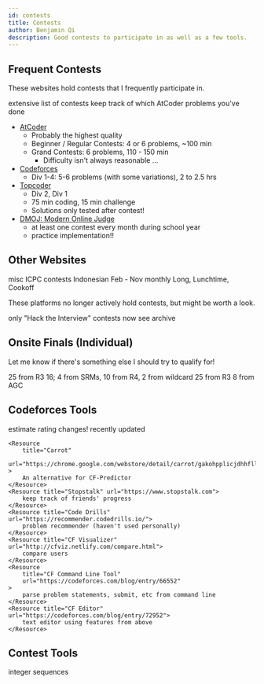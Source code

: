 ---
id: contests
title: Contests
author: Benjamin Qi
description: Good contests to participate in as well as a few tools.
---

<!-- Make sure to [upsolve](https://en.wiktionary.org/wiki/upsolve) after the contest ends! -->

## Frequent Contests

These websites hold contests that I frequently participate in.

<Resources>
	<Resource
		source="CLIST"
		title="My Profile"
		url="https://clist.by/coder/bqi343/"
		starred
	>
		extensive list of contests
	</Resource>
	<Resource
		source="kenkoooo"
		title="AtCoder Visualizer"
		url="https://kenkoooo.com/atcoder/#/table/Benq"
		starred
	>
		keep track of which AtCoder problems you've done
	</Resource>
</Resources>

- [AtCoder](https://beta.atcoder.jp/contests/archive)
  - Probably the highest quality
  - Beginner / Regular Contests: 4 or 6 problems, ~100 min
  - Grand Contests: 6 problems, 110 - 150 min
    - Difficulty isn't always reasonable ...
- [Codeforces](http://codeforces.com/problemset)
  - Div 1-4: 5-6 problems (with some variations), 2 to 2.5 hrs
- [Topcoder](https://www.topcoder.com/my-dashboard/)
  - Div 2, Div 1
  - 75 min coding, 15 min challenge
  - Solutions only tested after contest!
- [DMOJ: Modern Online Judge](http://dmoj.ca/)
  - at least one contest every month during school year
  - practice implementation!!

<!-- Archive
    - problem quality, difficulty ratings are ok but not always great -->

## Other Websites

<Resources>
	<Resource title="Kattis" url="https://open.kattis.com/">
		misc ICPC contests
	</Resource>
	<Resource title="TOKI" url="https://tlx.toki.id/">
		Indonesian
	</Resource>
	<Resource
		title="Google Kickstart"
		url="https://codingcompetitions.withgoogle.com/kickstart"
	>
		Feb - Nov
	</Resource>
	<Resource title="CodeChef" url="http://codechef.com/">
		monthly Long, Lunchtime, Cookoff
	</Resource>
</Resources>

<!-- <Resource title="HackerEarth" url="http://hackerearth.com/">
	Monthly "Easy" - quality is not always good
</Resource> -->

These platforms no longer actively hold contests, but might be worth a look.

<Resources>
	<Resource title="HackerRank" url="https://www.hackerrank.com/dashboard">
		only "Hack the Interview" contests now
	</Resource>
	<Resource title="CSAcademy" url="https://csacademy.com/contest/archive/">
		see archive
	</Resource>
</Resources>

## Onsite Finals (Individual)

Let me know if there's something else I should try to qualify for!

<Resources>
	<Resource
		source="Google"
		title="Code Jam"
		url="https://codingcompetitions.withgoogle.com/codejam/"
	>
		25 from R3
	</Resource>
	<Resource
		source="TopCoder"
		title="Open"
		url="https://tco20.topcoder.com/competition-overview/algorithm/algorithm-ways"
	>
		16; 4 from SRMs, 10 from R4, 2 from wildcard
	</Resource>
	<Resource
		source="Facebook"
		title="Hacker Cup"
		url="https://www.facebook.com/hackercup/"
	>
		25 from R3
	</Resource>
	<Resource
		source="AtCoder"
		title="World Tour Finals"
		url="https://codeforces.com/blog/entry/56623"
	>
		8 from AGC
	</Resource>
</Resources>

## Codeforces Tools

<Resources>
	<Resource
		title="CF-Predictor"
		url="https://chrome.google.com/webstore/detail/cf-predictor/ocfloejijfhhkkdmheodbaanephbnfhn"
		starred
	>
		estimate rating changes!
	</Resource>
	<Resource
		title="CF Enhancer"
		url="https://codeforces.com/blog/entry/18850"
		starred
	>
		recently updated
	</Resource>
	
	<Resource
		title="Carrot"
		url="https://chrome.google.com/webstore/detail/carrot/gakohpplicjdhhfllilcjpfildodfnnn"
	>
		An alternative for CF-Predictor
	</Resource>
	<Resource title="Stopstalk" url="https://www.stopstalk.com">
		keep track of friends' progress
	</Resource>
	<Resource title="Code Drills" url="https://recommender.codedrills.io/">
		problem recommender (haven't used personally)
	</Resource>
	<Resource title="CF Visualizer" url="http://cfviz.netlify.com/compare.html">
		compare users
	</Resource>
	<Resource
		title="CF Command Line Tool"
		url="https://codeforces.com/blog/entry/66552"
	>
		parse problem statements, submit, etc from command line
	</Resource>
	<Resource title="CF Editor" url="https://codeforces.com/blog/entry/72952">
		text editor using features from above
	</Resource>
</Resources>

<!--   - [CF Enhancer](https://chrome.google.com/webstore/detail/codeforces-enhancer/ocmandagmgmkcplckgnfgaokpgkfenmp)
    - no longer works -->

## Contest Tools

<Resources>
	<Resource title="Wolfram Alpha" url="https://www.wolframalpha.com/" starred/>
	<Resource
		title="CSAcademy Graph Editor, Geo Visualizer"
		url="https://csacademy.com/app/graph_editor/"
		starred
	/>
	<Resource
		title="Desmos Grapher"
		url="https://www.desmos.com/calculator"
		starred
	/>
	<Resource title="Diff Checker" url="https://www.diffchecker.com/"/>
	<Resource
		title="2D Geo Visualizer (C++)"
		url="https://codeforces.com/blog/entry/70330"
	 />
	<Resource title="OEIS" url="https://oeis.org/">
		integer sequences
	</Resource>
</Resources>
